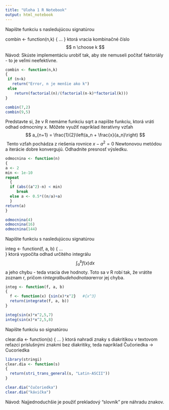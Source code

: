 ---
title: "Uloha 1 R Notebook"
output: html_notebook
---
Napíšte funkciu s nasledujúcou signatúrou

combin <- function(n,k)
{
	...
}
ktorá vracia kombinačné číslo $$ n \choose k $$ Návod: Skúste implementáciu urobiť tak, aby ste nemuseli počítať faktoriály - to je veľmi neefektívne.

```{r}
combin <- function(n,k)
{
 if (n<k)
   return("Error, n je menšie ako k")
 else
    return(factorial(n)/(factorial(n-k)*factorial(k)))
}

combin(7,2)
combin(9,5)
```

Predstavte si, že v R nemáme funkciu sqrt a napíšte funkciu, ktorá vráti odhad odmocniny x. Môžete využiť napríklad iteratívny vzťah $$ a_{n+1} = \frac{1}{2}\left(a_n + \frac{x}{a_n}\right) $$​ Tento vzťah pochádza z riešenia rovnice $x-a^2=0$ Newtonovou metódou a iterácie dobre konvergujú. Odhadnite presnosť výsledku.

```{r}
odmocnina <- function(n)
{
a <- 2
min <- 1e-10
repeat
  {
  if (abs((a^2)-n) < min)
     break
  else a <- 0.5*((n/a)+a)
  }
return(a)
}

odmocnina(4)
odmocnina(16)
odmocnina(144)
```

Napíšte funkciu s nasledujúcou signatúrou

integ <- function(f, a, b)
{
	...    
}
ktorá vypočíta odhad určitého integrálu $$ \int_a^b f(x)dx $$ a jeho chybu - teda vracia dve hodnoty. Toto sa v R robí tak, že vrátite zoznam r, pričom r$integral bude hodnota a r$error jej chyba.

```{r}
integ <- function(f, a, b)
{
  f <- function(x) {sin(x)*x^2}   #{x^3} 
  return(integrate(f, a, b)) 
}

integ(sin(x)*x^2,5,7)
integ(sin(x)*x^2,5,8)
```

Napíšte funkciu so signatúrou

clear.dia <- function(s)
{
  ...
}
ktorá nahradí znaky s diakritikou v textovom reťazci príslušnými znakmi bez diakritiky, teda napríklad Čučoriedka -> Cucoriedka

```{r}
library(stringi)
clear.dia <- function(s)
{
  return(stri_trans_general(s, "Latin-ASCII"))
}

clear.dia("čučoriedka")
clear.dia("kávička")
```


Návod: Najjednoduchšie je použiť prekladový "slovník" pre náhradu znakov.
